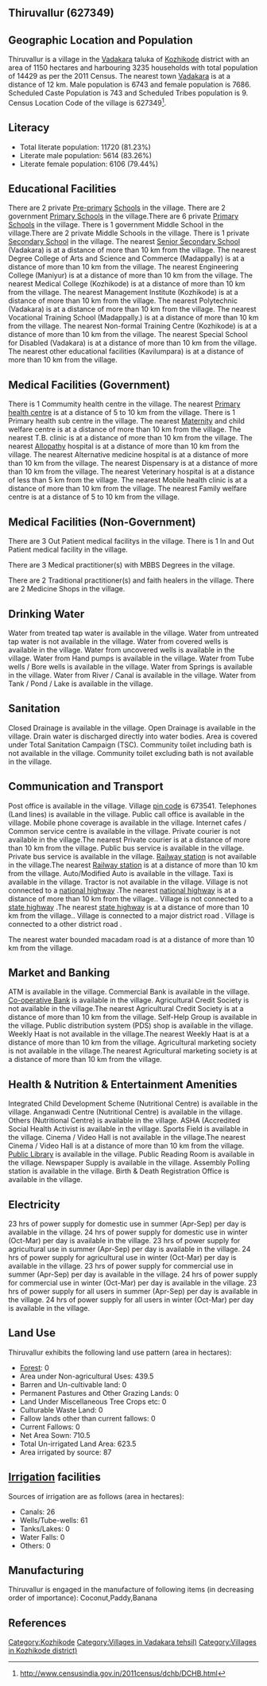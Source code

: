 {{Infobox settlement
| name=Thiruvallur
| native_name=
| native_name_lang=
| other_name=
| nickname=
| settlement_type=Village
| image_skyline=
| image_alt=
| image_caption=
| pushpin_map=India Kerala
| pushpin_label_position=right
| pushpin_map_alt=
| pushpin_map_caption=Location in Kerala, India
| latd=
| latm=
| lats=
| latNS=
| longd=
| longm=
| longs=
| longEW=
| coordinates_display=inline,title
| subdivision_type=Country
| subdivision_name={{flag|India}}
| subdivision_type1=[[States and territories of India|State]]
| subdivision_name1=Kerala 
| subdivision_type2=[[List of districts of India|District]]
| subdivision_name2=Kozhikode
| subdivision_type3=Tahsil
| subdivision_name3=Vadakara
| website=
| established_title=<!-- Established -->
| established_date=
| founder=
| named_for=
| government_type=
| governing_body=
| unit_pref=Metric=
| area_footnotes=
| area_rank=
| area_total_km2=11.50
| elevation_footnotes=
| elevation_m=
| population_total=14429
| population_as_of=2011
| population_rank=
| population_density_km2=1254
| population_demonym=
| population_footnotes=
| demographics_type1=Languages
| demographics1_title1=Official
| demographics1_info1=[[Malayalam language|Malayalam]]
| timezone1=[[Indian Standard Time|IST]]
| utc_offset1==+5:30
| postal_code_type=[[Postal Index Number|PIN]]
| postal_code=673541
| area_code_type=Telephone code
| area_code=
| registration_plate=
| blank1_name_sec1=Nearest city
| blank1_info_sec1=[[Vadakara]]
| blank2_name_sec1=[[Human sex ratio|Sex ratio]]
| blank2_info_sec1=1139 [[male|♂]]/[[female|♀]]
| blank3_name_sec1=Literacy
| blank3_info_sec1=81.23%
| blank1_name_sec2=[[2011 Census of India|2011 census]] code
| blank1_info_sec2=627349
| footnotes=
}}

== Thiruvallur (627349) ==

== Geographic Location and Population ==

Thiruvallur is a village in the [[Vadakara]] taluka of [[Kozhikode]] district with an area of 1150 hectares and harbouring 3235 households with total population of 14429 as per the 2011 Census. The nearest town [[Vadakara]] is at a distance of 12 km. Male population is 6743 and female population is 7686. Scheduled Caste Population is 743 and Scheduled Tribes population is 9. Census Location Code of the village is 627349<ref>http://www.censusindia.gov.in/2011census/dchb/DCHB.html</ref>.


== Literacy ==  
* Total literate population: 11720 (81.23%)
* Literate male population: 5614 (83.26%)
* Literate female population: 6106 (79.44%)


== Educational Facilities ==  
There are 2 private [[Pre-primary]] [[School]]s in the village.
There are 2 government [[Primary School]]s in the village.There are 6 private [[Primary School]]s in the village.
There is 1 government Middle School in the village.There are 2 private Middle Schools in the village.
There is 1 private [[Secondary School]] in the village.
The nearest [[Senior Secondary School]] (Vadakara) is at a distance of more than 10 km from the village.
The nearest Degree College of Arts and Science and Commerce (Madappally) is at a distance of more than 10 km from the village.
The nearest Engineering College (Maniyur) is at a distance of more than 10 km from the village.
The nearest Medical College (Kozhikode) is at a distance of more than 10 km from the village.
The nearest Management Institute (Kozhikode) is at a distance of more than 10 km from the village.
The nearest Polytechnic (Vadakara) is at a distance of more than 10 km from the village.
The nearest Vocational Training School (Madappally.) is at a distance of more than 10 km from the village.
The nearest Non-formal Training Centre (Kozhikode) is at a distance of more than 10 km from the village.
The nearest Special School for Disabled (Vadakara) is at a distance of more than 10 km from the village.
The nearest other educational facilities (Kavilumpara) is at a distance of more than 10 km from the village.


== Medical Facilities (Government) ==
There is 1 Commumity health centre in the village.
The nearest [[Primary health centre]] is at a distance of 5 to 10 km from the village.
There is 1 Primary health sub centre in the village.
The nearest [[Maternity]] and child welfare centre is at a distance of more than 10 km from the village.
The nearest T.B. clinic is at a distance of more than 10 km from the village.
The nearest [[Allopathy]] hospital is at a distance of more than 10 km from the village.
The nearest Alternative medicine hospital is at a distance of more than 10 km from the village.
The nearest Dispensary is at a distance of more than 10 km from the village.
The nearest Veterinary hospital is at a distance of less than 5 km from the village.
The nearest Mobile health clinic is at a distance of more than 10 km from the village.
The nearest Family welfare centre is at a distance of 5 to 10 km from the village.


== Medical Facilities (Non-Government) ==
There are 3 Out Patient medical facilitys in the village.
There is 1 In and Out Patient medical facility in the village.

There are 3 Medical practitioner(s) with MBBS Degrees in the village.


There are 2 Traditional practitioner(s) and faith healers in the village.
There are 2 Medicine Shops in the village.



== Drinking Water ==
Water from treated tap water is available in the village.
Water from untreated tap water is not available in the village.
Water from covered wells is available in the village.
Water from uncovered wells is available in the village.
Water from Hand pumps is available in the village.
Water from Tube wells / Bore wells is available in the village.
Water from Springs is available in the village.
Water from River / Canal is available in the village.
Water from Tank / Pond / Lake is available in the village.


== Sanitation ==
Closed Drainage is available in the village.
Open Drainage is available in the village.
Drain water is discharged directly into water bodies.
Area is covered under Total Sanitation Campaign (TSC).
Community toilet including bath is not available in the village.
Community toilet excluding bath is not available in the village.


== Communication and Transport ==
Post office is available in the village.
Village [[pin code]] is 673541.
Telephones (Land lines) is available in the village.
Public call office is available in the village.
Mobile phone coverage is available in the village.
Internet cafes / Common service centre is available in the village.
Private courier is not available in the village.The nearest Private courier is at a distance of more than 10 km from the village.
Public bus service is available in the village.
Private bus service is available in the village.
[[Railway station]] is not available in the village.The nearest [[Railway station]] is at a distance of more than 10 km from the village.
Auto/Modified Auto is available in the village.
Taxi is available in the village.
Tractor is not available in the village.
Village is not connected to a [[national highway]] .The nearest [[national highway]] is at a distance of more than 10 km from the village..
Village is not connected to a [[state highway]] .The nearest [[state highway]] is at a distance of more than 10 km from the village..
Village is connected to a major district road    .
Village is connected to a other district road  .


The nearest water bounded macadam road is at a distance of more than 10 km from the village.




== Market and Banking ==
ATM is available in the village.
Commercial Bank is available in the village.
[[Co-operative Bank]] is available in the village.
Agricultural Credit Society is not available in the village.The nearest Agricultural Credit Society is at a distance of more than 10 km from the village.
Self-Help Group is available in the village.
Public distribution system (PDS) shop is available in the village.
Weekly Haat is not available in the village.The nearest Weekly Haat is at a distance of more than 10 km from the village.
Agricultural marketing society is not available in the village.The nearest Agricultural marketing society is at a distance of more than 10 km from the village.


== Health & Nutrition & Entertainment Amenities ==
Integrated Child Development Scheme (Nutritional Centre) is available in the village.
Anganwadi Centre (Nutritional Centre) is available in the village.
Others (Nutritional Centre) is available in the village.
ASHA (Accredited Social Health Activist is available in the village.
Sports Field is available in the village.
Cinema / Video Hall is not available in the village.The nearest Cinema / Video Hall is at a distance of more than 10 km from the village.
[[Public Library]] is available in the village.
Public Reading Room is available in the village.
Newspaper Supply is available in the village.
Assembly Polling station is available in the village.
Birth & Death Registration Office is available in the village.


== Electricity ==
23 hrs of power supply for domestic use in summer (Apr-Sep) per day is available in the village.
24 hrs of power supply for domestic use in winter (Oct-Mar) per day is available in the village.
23 hrs of power supply for agricultural use in summer (Apr-Sep) per day is available in the village.
24 hrs of power supply for agricultural use in winter (Oct-Mar) per day is available in the village.
23 hrs of power supply for commercial use in summer (Apr-Sep) per day is available in the village.
24 hrs of power supply for commercial use in winter (Oct-Mar) per day is available in the village.
23 hrs of power supply for all users in summer (Apr-Sep) per day is available in the village.
24 hrs of power supply for all users in winter (Oct-Mar) per day is available in the village.


== Land Use ==
Thiruvallur exhibits the following land use pattern (area in hectares):
* [[Forest]]: 0
* Area under Non-agricultural Uses: 439.5
* Barren and Un-cultivable land: 0
* Permanent Pastures and Other Grazing Lands: 0
* Land Under Miscellaneous Tree Crops etc: 0
* Culturable Waste Land: 0
* Fallow lands other than current fallows: 0
* Current Fallows: 0
* Net Area Sown: 710.5
* Total Un-irrigated Land Area: 623.5
* Area irrigated by source: 87


== [[Irrigation]] facilities ==
Sources of irrigation are as follows (area in hectares):
* Canals: 26
* Wells/Tube-wells: 61
* Tanks/Lakes: 0
* Water Falls: 0
* Others: 0


== Manufacturing ==
Thiruvallur is engaged in the manufacture of following items (in decreasing order of importance): Coconut,Paddy,Banana


[[Category:Kozhikode]]
[[Category:Villages in Vadakara tehsil)]]
[[Category:Villages in Kozhikode district)]]


== References ==
{{Reflist}}


